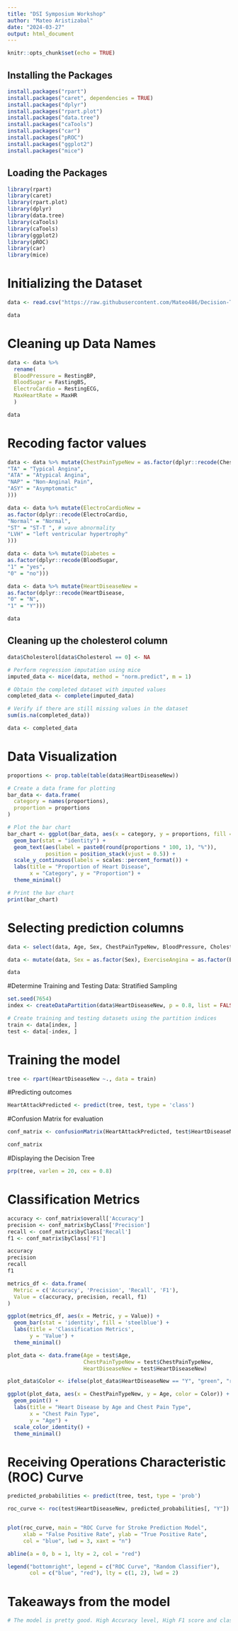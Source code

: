 ---
title: "DSI Symposium Workshop"
author: "Mateo Aristizabal"
date: "2024-03-27"
output: html_document
---

```{r setup, include=FALSE}
knitr::opts_chunk$set(echo = TRUE)
```

## Installing the Packages

```{r installation, include=FALSE}
install.packages("rpart")
install.packages("caret", dependencies = TRUE)
install.packages("dplyr")
install.packages("rpart.plot")
install.packages("data.tree")
install.packages("caTools")
install.packages("car")
install.packages("pROC")
install.packages("ggplot2")
install.packages("mice")
```

## Loading the Packages

```{r packages, include=FALSE}
library(rpart)
library(caret)
library(rpart.plot)
library(dplyr)
library(data.tree)
library(caTools)
library(caTools)
library(ggplot2)
library(pROC)
library(car)
library(mice)
```

# Initializing the Dataset
```{r initialize}
data <- read.csv("https://raw.githubusercontent.com/Mateo486/Decision-Trees-Workshop/main/heart[2].csv")

data
```
# Cleaning up Data Names
```{r data cleanup}
data <- data %>%
  rename(
  BloodPressure = RestingBP,
  BloodSugar = FastingBS,
  ElectroCardio = RestingECG,
  MaxHeartRate = MaxHR
  )

data
```


# Recoding factor values
```{r recoding}

data <- data %>% mutate(ChestPainTypeNew = as.factor(dplyr::recode(ChestPainType,
"TA" = "Typical Angina",
"ATA" = "Atypical Angina",
"NAP" = "Non-Anginal Pain",
"ASY" = "Asymptomatic"
)))

data <- data %>% mutate(ElectroCardioNew =
as.factor(dplyr::recode(ElectroCardio,
"Normal" = "Normal",
"ST" = "ST-T ", # wave abnormality
"LVH" = "left ventricular hypertrophy"
)))

data <- data %>% mutate(Diabetes =
as.factor(dplyr::recode(BloodSugar,
"1" = "yes",
"0" = "no")))

data <- data %>% mutate(HeartDiseaseNew =
as.factor(dplyr::recode(HeartDisease,
"0" = "N",
"1" = "Y")))

data
```
## Cleaning up the cholesterol column
```{r cholesterol fix}

data$Cholesterol[data$Cholesterol == 0] <- NA

# Perform regression imputation using mice
imputed_data <- mice(data, method = "norm.predict", m = 1)

# Obtain the completed dataset with imputed values
completed_data <- complete(imputed_data)

# Verify if there are still missing values in the dataset
sum(is.na(completed_data))

data <- completed_data
```

# Data Visualization
```{r visualization}
proportions <- prop.table(table(data$HeartDiseaseNew))

# Create a data frame for plotting
bar_data <- data.frame(
  category = names(proportions),
  proportion = proportions
)

# Plot the bar chart
bar_chart <- ggplot(bar_data, aes(x = category, y = proportions, fill = category)) +
  geom_bar(stat = "identity") +
  geom_text(aes(label = paste0(round(proportions * 100, 1), "%")),
            position = position_stack(vjust = 0.5)) +
  scale_y_continuous(labels = scales::percent_format()) +
  labs(title = "Proportion of Heart Disease",
       x = "Category", y = "Proportion") +
  theme_minimal()

# Print the bar chart
print(bar_chart)

```

# Selecting prediction columns
```{r prediction}
data <- select(data, Age, Sex, ChestPainTypeNew, BloodPressure, Cholesterol, ElectroCardioNew, Diabetes, MaxHeartRate, ExerciseAngina, HeartDiseaseNew)

data <- mutate(data, Sex = as.factor(Sex), ExerciseAngina = as.factor(ExerciseAngina))

data
```

#Determine Training and Testing Data: Stratified Sampling
```{r train-test-split}

set.seed(7654)
index <- createDataPartition(data$HeartDiseaseNew, p = 0.8, list = FALSE, times = 1)

# Create training and testing datasets using the partition indices
train <- data[index, ]
test <- data[-index, ]
```

# Training the model
```{r train}
tree <- rpart(HeartDiseaseNew ~., data = train)
```

#Predicting outcomes
```{r predict}
HeartAttackPredicted <- predict(tree, test, type = 'class')
```

#Confusion Matrix for evaluation
```{r conf matrix}
conf_matrix <- confusionMatrix(HeartAttackPredicted, test$HeartDiseaseNew)

conf_matrix
```

#Displaying the Decision Tree
```{r decision tree}
prp(tree, varlen = 20, cex = 0.8)
```

# Classification Metrics
```{r classification}
accuracy <- conf_matrix$overall['Accuracy']
precision <- conf_matrix$byClass['Precision']
recall <- conf_matrix$byClass['Recall']
f1 <- conf_matrix$byClass['F1']

accuracy
precision
recall
f1

metrics_df <- data.frame(
  Metric = c('Accuracy', 'Precision', 'Recall', 'F1'),
  Value = c(accuracy, precision, recall, f1)
)

ggplot(metrics_df, aes(x = Metric, y = Value)) +
  geom_bar(stat = 'identity', fill = 'steelblue') +
  labs(title = 'Classification Metrics',
       y = 'Value') +
  theme_minimal()

plot_data <- data.frame(Age = test$Age,
                        ChestPainTypeNew = test$ChestPainTypeNew,
                        HeartDiseaseNew = test$HeartDiseaseNew)

plot_data$Color <- ifelse(plot_data$HeartDiseaseNew == "Y", "green", "red")

ggplot(plot_data, aes(x = ChestPainTypeNew, y = Age, color = Color)) +
  geom_point() +
  labs(title = "Heart Disease by Age and Chest Pain Type",
       x = "Chest Pain Type",
       y = "Age") +
  scale_color_identity() +
  theme_minimal()

```

# Receiving Operations Characteristic (ROC) Curve
```{r ROC}


predicted_probabilities <- predict(tree, test, type = 'prob')

roc_curve <- roc(test$HeartDiseaseNew, predicted_probabilities[, "Y"])


plot(roc_curve, main = "ROC Curve for Stroke Prediction Model",
     xlab = "False Positive Rate", ylab = "True Positive Rate",
     col = "blue", lwd = 3, xaxt = "n")

abline(a = 0, b = 1, lty = 2, col = "red")

legend("bottomright", legend = c("ROC Curve", "Random Classifier"),
       col = c("blue", "red"), lty = c(1, 2), lwd = 2)


```

# Takeaways from the model
```{r Conclusion}

# The model is pretty good. High Accuracy level, High F1 score and classification metrics, as well as a normal looking ROC curve. Albeit, the model is around 80% accuracy but given such a small dataset combined with such a complex topic as heart disease diagnosis, The decision tree does a great job of evaluating someones risk of having a heart disease. When you change the seed, the accuracy does change by around 5% give or take, which is mainly due to the sensitivity of the data ( shown in the confusion matrix) influencing the predictions of the model. The decision tree itself will change as well, which may lead to some illogical conclusions in the tree splits.

```
